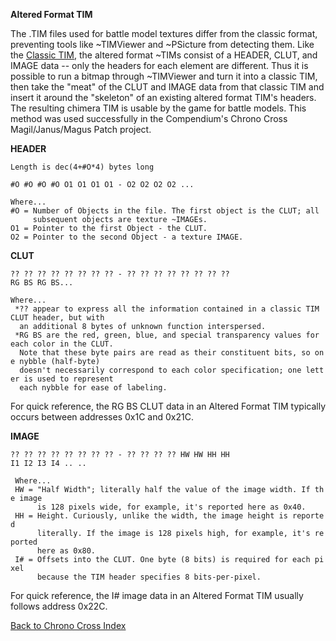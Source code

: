 '''Altered Format TIM'''

The .TIM files used for battle model textures differ from the classic format, preventing 
tools like ~TIMViewer and ~PSicture from detecting them. Like the [[tim|Classic TIM]], the altered 
format ~TIMs consist of a HEADER, CLUT, and IMAGE data -- only the headers for each element 
are different. Thus it is possible to run a bitmap through ~TIMViewer and turn it into a 
classic TIM, then take the "meat" of the CLUT and IMAGE data from that classic TIM and 
insert it around the "skeleton" of an existing altered format TIM's headers. The resulting 
chimera TIM is usable by the game for battle models. This method was used successfully in 
the Compendium's Chrono Cross Magil/Janus/Magus Patch project.

'''HEADER'''
 Length is dec(4+#O*4) bytes long

 #O #O #O #O O1 O1 O1 O1 - O2 O2 O2 O2 ...

 Where...
 #O = Number of Objects in the file. The first object is the CLUT; all 
      subsequent objects are texture ~IMAGEs.
 O1 = Pointer to the first Object - the CLUT.
 O2 = Pointer to the second Object - a texture IMAGE.

'''CLUT'''

 ?? ?? ?? ?? ?? ?? ?? ?? - ?? ?? ?? ?? ?? ?? ?? ?? 
 RG BS RG BS...

 Where...
  *?? appear to express all the information contained in a classic TIM CLUT header, but with  
   an additional 8 bytes of unknown function interspersed. 
  *RG BS are the red, green, blue, and special transparency values for each color in the CLUT.
   Note that these byte pairs are read as their constituent bits, so one nybble (half-byte)   
   doesn't necessarily correspond to each color specification; one letter is used to represent 
   each nybble for ease of labeling.

For quick reference, the RG BS CLUT data in an Altered Format TIM typically occurs between 
addresses 0x1C and 0x21C.


'''IMAGE'''

 ?? ?? ?? ?? ?? ?? ?? ?? - ?? ?? ?? ?? HW HW HH HH
 I1 I2 I3 I4 .. ..

  Where...
  HW = "Half Width"; literally half the value of the image width. If the image 
       is 128 pixels wide, for example, it's reported here as 0x40.
  HH = Height. Curiously, unlike the width, the image height is reported 
       literally. If the image is 128 pixels high, for example, it's reported
       here as 0x80.
  I# = Offsets into the CLUT. One byte (8 bits) is required for each pixel 
       because the TIM header specifies 8 bits-per-pixel.

For quick reference, the I# image data in an Altered Format TIM usually follows address 0x22C.

[[Chrono Cross|Back to Chrono Cross Index]]
